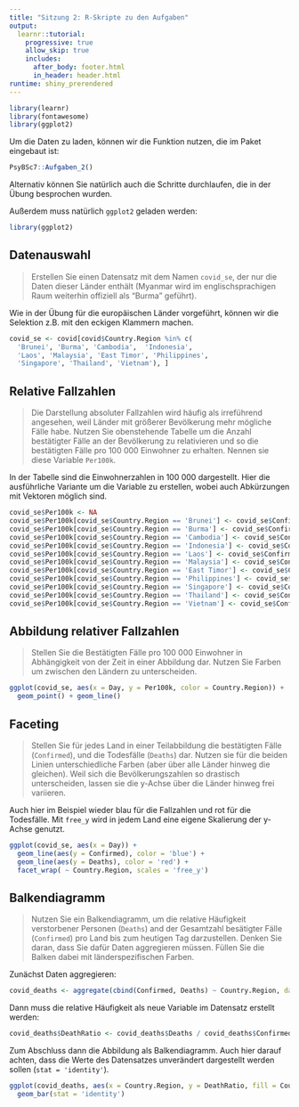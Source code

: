 ```yaml
---
title: "Sitzung 2: R-Skripte zu den Aufgaben"
output: 
  learnr::tutorial:
    progressive: true
    allow_skip: true
    includes:
      after_body: footer.html
      in_header: header.html
runtime: shiny_prerendered
---
```



```r
library(learnr)
library(fontawesome)
library(ggplot2)
```

Um die Daten zu laden, können wir die Funktion nutzen, die im Paket eingebaut ist:

```r
PsyBSc7::Aufgaben_2()
```

Alternativ können Sie natürlich auch die Schritte durchlaufen, die in der Übung besprochen wurden.

Außerdem muss natürlich `ggplot2` geladen werden:

```r
library(ggplot2)
```


## Datenauswahl

>  Erstellen Sie einen Datensatz mit dem Namen `covid_se`, der nur die Daten dieser Länder enthält (Myanmar wird im englischsprachigen Raum weiterhin offiziell als "Burma" geführt).

Wie in der Übung für die europäischen Länder vorgeführt, können wir die Selektion z.B. mit den eckigen Klammern machen.

```r
covid_se <- covid[covid$Country.Region %in% c(
  'Brunei', 'Burma', 'Cambodia',  'Indonesia',
  'Laos', 'Malaysia', 'East Timor', 'Philippines',
  'Singapore', 'Thailand', 'Vietnam'), ]
```

## Relative Fallzahlen

> Die Darstellung absoluter Fallzahlen wird häufig als irreführend angesehen, weil Länder mit größerer Bevölkerung mehr mögliche Fälle habe. Nutzen Sie obenstehende Tabelle um die Anzahl bestätigter Fälle an der Bevölkerung zu relativieren und so die bestätigten Fälle pro 100 000 Einwohner zu erhalten. Nennen sie diese Variable `Per100k`.

In der Tabelle sind die Einwohnerzahlen in 100 000 dargestellt. Hier die ausführliche Variante um die Variable zu erstellen, wobei auch Abkürzungen mit Vektoren möglich sind.

```r
covid_se$Per100k <- NA
covid_se$Per100k[covid_se$Country.Region == 'Brunei'] <- covid_se$Confirmed[covid_se$Country.Region == 'Brunei'] / 4
covid_se$Per100k[covid_se$Country.Region == 'Burma'] <- covid_se$Confirmed[covid_se$Country.Region == 'Burma'] / 537
covid_se$Per100k[covid_se$Country.Region == 'Cambodia'] <- covid_se$Confirmed[covid_se$Country.Region == 'Cambodia'] / 167
covid_se$Per100k[covid_se$Country.Region == 'Indonesia'] <- covid_se$Confirmed[covid_se$Country.Region == 'Indonesia'] / 2677
covid_se$Per100k[covid_se$Country.Region == 'Laos'] <- covid_se$Confirmed[covid_se$Country.Region == 'Laos'] / 71
covid_se$Per100k[covid_se$Country.Region == 'Malaysia'] <- covid_se$Confirmed[covid_se$Country.Region == 'Malaysia'] / 315
covid_se$Per100k[covid_se$Country.Region == 'East Timor'] <- covid_se$Confirmed[covid_se$Country.Region == 'East Timor'] / 12
covid_se$Per100k[covid_se$Country.Region == 'Philippines'] <- covid_se$Confirmed[covid_se$Country.Region == 'Philippines'] / 1067
covid_se$Per100k[covid_se$Country.Region == 'Singapore'] <- covid_se$Confirmed[covid_se$Country.Region == 'Singapore'] / 58
covid_se$Per100k[covid_se$Country.Region == 'Thailand'] <- covid_se$Confirmed[covid_se$Country.Region == 'Thailand'] / 694
covid_se$Per100k[covid_se$Country.Region == 'Vietnam'] <- covid_se$Confirmed[covid_se$Country.Region == 'Vietnam'] / 955
```

## Abbildung relativer Fallzahlen

> Stellen Sie die Bestätigten Fälle pro 100 000 Einwohner in Abhängigkeit von der Zeit in einer Abbildung dar. Nutzen Sie Farben um zwischen den Ländern zu unterscheiden.

```r
ggplot(covid_se, aes(x = Day, y = Per100k, color = Country.Region)) +
  geom_point() + geom_line()
```

## Faceting

> Stellen Sie für jedes Land in einer Teilabbildung die bestätigten Fälle (`Confirmed`), und die Todesfälle (`Deaths`) dar. Nutzen sie für die beiden Linien unterschiedliche Farben (aber über alle Länder hinweg die gleichen). Weil sich die Bevölkerungszahlen so drastisch unterscheiden, lassen sie die y-Achse über die Länder hinweg frei variieren.

Auch hier im Beispiel wieder blau für die Fallzahlen und rot für die Todesfälle. Mit `free_y` wird in jedem Land eine eigene Skalierung der y-Achse genutzt.

```r
ggplot(covid_se, aes(x = Day)) +
  geom_line(aes(y = Confirmed), color = 'blue') +
  geom_line(aes(y = Deaths), color = 'red') +
  facet_wrap( ~ Country.Region, scales = 'free_y')
```


## Balkendiagramm

> Nutzen Sie ein Balkendiagramm, um die relative Häufigkeit verstorbener Personen (`Deaths`) and der Gesamtzahl besätigter Fälle (`Confirmed`) pro Land bis zum heutigen Tag darzustellen. Denken Sie daran, dass Sie dafür Daten aggregieren müssen. Füllen Sie die Balken dabei mit länderspezifischen Farben.

Zunächst Daten aggregieren:

```r
covid_deaths <- aggregate(cbind(Confirmed, Deaths) ~ Country.Region, data = covid_se, FUN = 'sum')
```

Dann muss die relative Häufigkeit als neue Variable im Datensatz erstellt werden:

```r
covid_deaths$DeathRatio <- covid_deaths$Deaths / covid_deaths$Confirmed
```

Zum Abschluss dann die Abbildung als Balkendiagramm. Auch hier darauf achten, dass die Werte des Datensatzes unverändert dargestellt werden sollen (`stat = 'identity'`).

```r
ggplot(covid_deaths, aes(x = Country.Region, y = DeathRatio, fill = Country.Region)) +
  geom_bar(stat = 'identity')
```